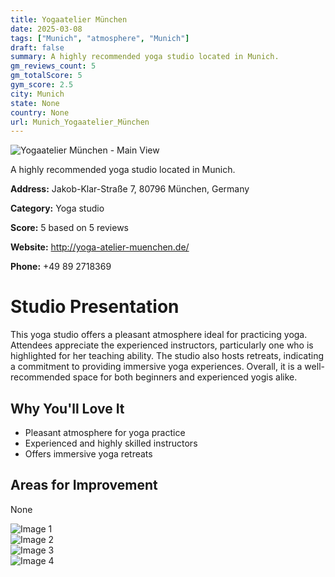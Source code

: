 ```yaml
---
title: Yogaatelier München
date: 2025-03-08
tags: ["Munich", "atmosphere", "Munich"]  
draft: false
summary: A highly recommended yoga studio located in Munich.
gm_reviews_count: 5
gm_totalScore: 5
gym_score: 2.5
city: Munich
state: None
country: None
url: Munich_Yogaatelier_München
---
```


<div className="aspect-[16/9] relative my-8">
  <img 
    src="https://lh5.googleusercontent.com/p/AF1QipN9KYo11ZjkspJMHDY2JIzgBQb5ESh_mnQ8ecHX=w1920-h1080-k-no"
    alt="Yogaatelier München - Main View"
    className="object-cover absolute inset-0 w-full h-full rounded-lg"
  />
</div>

A highly recommended yoga studio located in Munich.

**Address:** Jakob-Klar-Straße 7, 80796 München, Germany

**Category:** Yoga studio

**Score:** 5 based on 5 reviews

**Website:** http://yoga-atelier-muenchen.de/

**Phone:** +49 89 2718369

# Studio Presentation

This yoga studio offers a pleasant atmosphere ideal for practicing yoga. Attendees appreciate the experienced instructors, particularly one who is highlighted for her teaching ability. The studio also hosts retreats, indicating a commitment to providing immersive yoga experiences. Overall, it is a well-recommended space for both beginners and experienced yogis alike.



## Why You'll Love It

- Pleasant atmosphere for yoga practice
- Experienced and highly skilled instructors
- Offers immersive yoga retreats

## Areas for Improvement

None

<div className="grid grid-cols-1 xl:grid-cols-2 gap-4 my-8">
<div className="aspect-[4/3] relative"><img src="https://lh5.googleusercontent.com/p/AF1QipNDAfbA5ingi2X0l3jdQs7ILnICKC-eBBDktNdk=w1920-h1080-k-no" alt="Image 1" className="object-cover absolute inset-0 w-full h-full rounded-lg" /></div>
<div className="aspect-[4/3] relative"><img src="https://lh5.googleusercontent.com/p/AF1QipOXPuLo6D1YoZxPpWqdJv_qaQ1IEj-Id201mxGI=w1920-h1080-k-no" alt="Image 2" className="object-cover absolute inset-0 w-full h-full rounded-lg" /></div>
<div className="aspect-[4/3] relative"><img src="https://lh5.googleusercontent.com/p/AF1QipPKhGTGtu5eoXYGmmvAUGnS9-ZDvHh9EiXTjBhB=w1920-h1080-k-no" alt="Image 3" className="object-cover absolute inset-0 w-full h-full rounded-lg" /></div>
<div className="aspect-[4/3] relative"><img src="https://lh5.googleusercontent.com/p/AF1QipNpOASeekUOJE-PaR_6LKJ51Phl9zUtAmaTpu14=w1920-h1080-k-no" alt="Image 4" className="object-cover absolute inset-0 w-full h-full rounded-lg" /></div>
</div>
